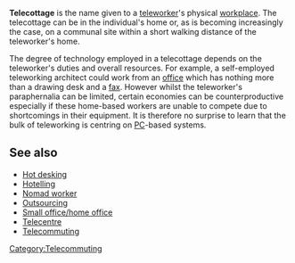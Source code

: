 {{Orphan|date=November 2006}}{{Unreferenced|date=September 2007}}
{{mergeto|Telecentre}}

'''Telecottage''' is the name given to a [[teleworker]]'s physical [[workplace]].  The telecottage can be in the individual's home or, as is becoming increasingly the case, on a communal site within a short walking distance of the teleworker's home.

The degree of technology employed in a telecottage depends on the teleworker's duties and overall resources.  For example, a self-employed teleworking architect could work from an [[office]] which has nothing more than a drawing desk and a [[fax]].  However whilst the teleworker's paraphernalia can be limited, certain economies can be counterproductive especially if these home-based workers are unable to compete due to shortcomings in their equipment.  It is therefore no surprise to learn that the bulk of teleworking is centring on [[personal computer|PC]]-based systems.

==See also==
*[[Hot desking]]
*[[Hotelling (office)|Hotelling]]
*[[Nomad worker]]
*[[Outsourcing]]
*[[Small office/home office]]
*[[Telecentre]]
*[[Telecommuting]]

[[Category:Telecommuting]]
{{stub}}